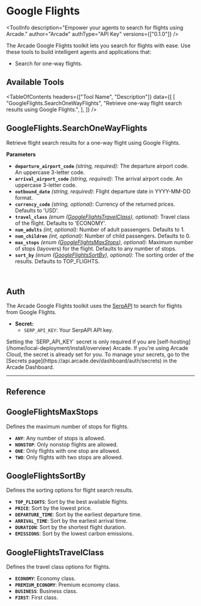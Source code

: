 # Google Flights


<ToolInfo
  description="Empower your agents to search for flights using Arcade."
  author="Arcade"
  authType="API Key"
  versions={["0.1.0"]}
/>

<Badges repo="arcadeai/arcade-google-flights" />

The Arcade Google Flights toolkit lets you search for flights with ease. Use these tools to build intelligent agents and applications that:

- Search for one-way flights.

## Available Tools

<TableOfContents
  headers={["Tool Name", "Description"]}
  data={[
    [
      "GoogleFlights.SearchOneWayFlights",
      "Retrieve one-way flight search results using Google Flights.",
    ],
  ]}
/>

## GoogleFlights.SearchOneWayFlights

Retrieve flight search results for a one-way flight using Google Flights.

**Parameters**

- **`departure_airport_code`** _(string, required)_: The departure airport code. An uppercase 3-letter code.
- **`arrival_airport_code`** _(string, required)_: The arrival airport code. An uppercase 3-letter code.
- **`outbound_date`** _(string, required)_: Flight departure date in YYYY-MM-DD format.
- **`currency_code`** _(string, optional)_: Currency of the returned prices. Defaults to 'USD'.
- **`travel_class`** _(enum ([GoogleFlightsTravelClass](#googleflightstravelclass)), optional)_: Travel class of the flight. Defaults to 'ECONOMY'.
- **`num_adults`** _(int, optional)_: Number of adult passengers. Defaults to 1.
- **`num_children`** _(int, optional)_: Number of child passengers. Defaults to 0.
- **`max_stops`** _(enum ([GoogleFlightsMaxStops](#googleflightsmaxstops)), optional)_: Maximum number of stops (layovers) for the flight. Defaults to any number of stops.
- **`sort_by`** _(enum ([GoogleFlightsSortBy](#googleflightssortby)), optional)_: The sorting order of the results. Defaults to TOP_FLIGHTS.

<br />
<TabbedCodeBlock
  tabs={[
    {
      label: "Call the tool directly",
      content: {
        Python: [
          "/examples/integrations/toolkits/search/google_flights/search_one_way_flights_example_call_tool.py",
        ],
        JavaScript: [
          "/examples/integrations/toolkits/search/google_flights/search_one_way_flights_example_call_tool.js",
        ],
      },
    },
  ]}
/>

## Auth

The Arcade Google Flights toolkit uses the [SerpAPI](https://serpapi.com/) to search for flights from Google Flights.

- **Secret:**
  - `SERP_API_KEY`: Your SerpAPI API key.

<Callout type="info">
  Setting the `SERP_API_KEY` secret is only required if you are
  [self-hosting](/home/local-deployment/install/overview) Arcade. If you're
  using Arcade Cloud, the secret is already set for you. To manage your secrets,
  go to the [Secrets page](https://api.arcade.dev/dashboard/auth/secrets) in the
  Arcade Dashboard.
</Callout>

---

## Reference

## GoogleFlightsMaxStops

Defines the maximum number of stops for flights.

- **`ANY`**: Any number of stops is allowed.
- **`NONSTOP`**: Only nonstop flights are allowed.
- **`ONE`**: Only flights with one stop are allowed.
- **`TWO`**: Only flights with two stops are allowed.

## GoogleFlightsSortBy

Defines the sorting options for flight search results.

- **`TOP_FLIGHTS`**: Sort by the best available flights.
- **`PRICE`**: Sort by the lowest price.
- **`DEPARTURE_TIME`**: Sort by the earliest departure time.
- **`ARRIVAL_TIME`**: Sort by the earliest arrival time.
- **`DURATION`**: Sort by the shortest flight duration.
- **`EMISSIONS`**: Sort by the lowest carbon emissions.

## GoogleFlightsTravelClass

Defines the travel class options for flights.

- **`ECONOMY`**: Economy class.
- **`PREMIUM_ECONOMY`**: Premium economy class.
- **`BUSINESS`**: Business class.
- **`FIRST`**: First class.

<ToolFooter pipPackageName="arcade_google_flights" />
